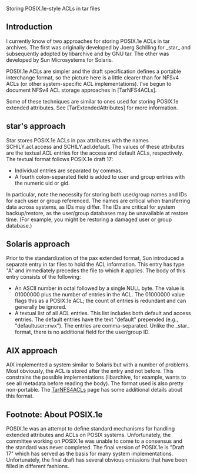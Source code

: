 Storing POSIX.1e-style ACLs in tar files

== Introduction ==

I currently know of two approaches for storing POSIX.1e ACLs
in tar archives.  The first was originally developed by
Joerg Schilling for _star_ and subsequently adopted by libarchive
and by GNU tar.
The other was developed by Sun Microsystems for Solaris.

POSIX.1e ACLs are simpler and the draft specification
defines a portable interchange format, so the picture
here is a little clearer than for NFSv4 ACLs (or other
system-specific ACL implementations).  I've begun to
document NFSv4 ACL storage approaches in [TarNFS4ACLs].

Some of these techniques are similar to ones used for
storing POSIX.1e extended attributes.  See [TarExtendedAttributes]
for more information.

== star's approach ==

Star stores POSIX.1e ACLs in pax attributes with the
names SCHILY.acl.access and SCHILY.acl.default.  The
values of these attributes are the textual ACL entries
for the access and default ACLs, respectively.  The
textual format follows POSIX.1e draft 17:
* Individual entries are separated by commas.
* A fourth colon-separated field is added to user and group entries with the numeric uid or gid.

In particular, note the necessity for storing both user/group
names and IDs for each user or group referenced.  The names
are critical when transferring data across systems, as IDs
may differ.  The IDs are critical for system backup/restore,
as the user/group databases may be unavailable at restore time.
(For example, you might be restoring a damaged user or group
database.)

== Solaris approach ==

Prior to the standardization of the pax extended format,
Sun introduced a separate entry in tar files to hold the
ACL information.  This entry has type "A" and immediately
precedes the file to which it applies.  The body of this
entry consists of the following:
* An ASCII number in octal followed by a single NULL byte.  The value is 01000000 plus the number of entries in the ACL.   The 01000000 value flags this as a POSIX.1e ACL; the count of entries is redundant and can generally be ignored.
* A textual list of all ACL entries.  This list includes both default and access entries.  The default entries have the text "default" prepended (e.g., "defaultuser::rwx").  The entries are comma-separated.  Unlike the _star_ format, there is no additional field for the user/group ID.

== AIX approach ==

AIX implemented a system similar to Solaris but with
a number of problems.
Most obviously, the ACL is stored after the entry and not before.
This constrains the possible implementations (libarchive, for
example, wants to see all metadata before reading the body).
The format used is also pretty non-portable.
The [[TarNFS4ACLs]] page has some additional details about this format.

== Footnote: About POSIX.1e ==

POSIX.1e was an attempt to define standard mechanisms for handling
extended attributes and ACLs on POSIX systems.
Unfortunately, the committee working on POSIX.1e was unable
to come to a consensus and the standard was never completed.
The final version of POSIX.1e is "Draft 17" which has served
as the basis for many system implementations.
Unfortunately, the final draft has several obvious omissions
that have been filled in different fashions.
